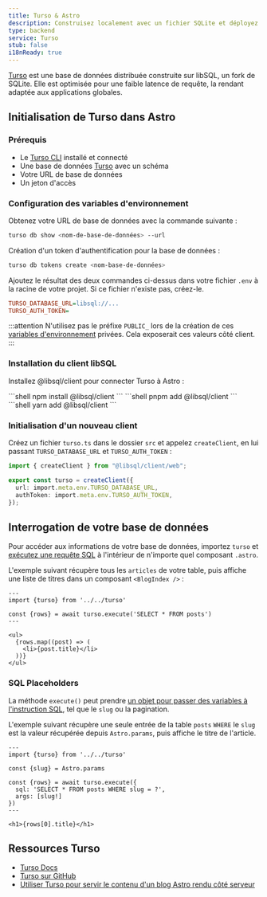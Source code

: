 ```yaml
---
title: Turso & Astro
description: Construisez localement avec un fichier SQLite et déployez globalement en utilisant Turso.
type: backend
service: Turso
stub: false
i18nReady: true
---
```


[Turso](https://turso.tech) est une base de données distribuée construite sur libSQL, un fork de SQLite. Elle est optimisée pour une faible latence de requête, la rendant adaptée aux applications globales.

## Initialisation de Turso dans Astro

### Prérequis

- Le [Turso CLI](https://docs.turso.tech/reference/turso-cli) installé et connecté
- Une base de données [Turso](https://turso.tech) avec un schéma
- Votre URL de base de données
- Un jeton d'accès

### Configuration des variables d'environnement

Obtenez votre URL de base de données avec la commande suivante :

```bash
turso db show <nom-de-base-de-données> --url
```

Création d'un token d'authentification pour la base de données : 

```bash
turso db tokens create <nom-base-de-données>
```

Ajoutez le résultat des deux commandes ci-dessus dans votre fichier `.env` à la racine de votre projet. Si ce fichier n'existe pas, créez-le.

```ini title=".env"
TURSO_DATABASE_URL=libsql://...
TURSO_AUTH_TOKEN=
```

:::attention
N'utilisez pas le préfixe `PUBLIC_` lors de la création de ces [variables d'environnement](/fr/guides/environment-variables/) privées. Cela exposerait ces valeurs côté client.
:::

### Installation du client libSQL

Installez @libsql/client pour connecter Turso à Astro :

<PackageManagerTabs>
  <Fragment slot="npm">
    ```shell
    npm install @libsql/client
    ```
  </Fragment>
  <Fragment slot="pnpm">
    ```shell
    pnpm add @libsql/client
    ```
  </Fragment>
  <Fragment slot="yarn">
    ```shell
    yarn add @libsql/client
    ```
  </Fragment>
</PackageManagerTabs>

### Initialisation d'un nouveau client

Créez un fichier `turso.ts` dans le dossier `src` et appelez `createClient`, en lui passant `TURSO_DATABASE_URL` et `TURSO_AUTH_TOKEN` :

```ts title="src/turso.ts"
import { createClient } from "@libsql/client/web";

export const turso = createClient({
  url: import.meta.env.TURSO_DATABASE_URL,
  authToken: import.meta.env.TURSO_AUTH_TOKEN,
});
```

## Interrogation de votre base de données 

Pour accéder aux informations de votre base de données, importez `turso` et [exécutez une requête SQL](https://docs.turso.tech/libsql/client-access/javascript-typescript-sdk#execute-a-single-statement) à l'intérieur de n'importe quel composant `.astro`.

L'exemple suivant récupère tous les `articles` de votre table, puis affiche une liste de titres dans un composant `<BlogIndex />` :

```astro title="src/components/BlogIndex.astro"
---
import {turso} from '../../turso'

const {rows} = await turso.execute('SELECT * FROM posts')
---

<ul>
  {rows.map((post) => (
    <li>{post.title}</li>
  ))}
</ul>
```

### SQL Placeholders

La méthode `execute()` peut prendre [un objet pour passer des variables à l'instruction SQL](https://docs.turso.tech/libsql/client-access/javascript-typescript-sdk#positional-placeholders), tel que le `slug` ou la pagination.

L'exemple suivant récupère une seule entrée de la table `posts` `WHERE` le `slug` est la valeur récupérée depuis `Astro.params`, puis affiche le titre de l'article.

```astro title="src/pages/index.astro"
---
import {turso} from '../../turso'

const {slug} = Astro.params

const {rows} = await turso.execute({
  sql: 'SELECT * FROM posts WHERE slug = ?',
  args: [slug!]
})
---

<h1>{rows[0].title}</h1>
```

## Ressources Turso 

- [Turso Docs](https://docs.turso.tech)
- [Turso sur GitHub](https://github.com/tursodatabase)
- [Utiliser Turso pour servir le contenu d'un blog Astro rendu côté serveur](https://blog.turso.tech/using-turso-to-serve-a-server-side-rendered-astro-blogs-content-58caa6188bd5)
